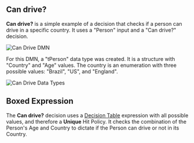 
<Meta title="MDX/Use cases/Can drive?" of={CanDrive} />

## Can drive?

**Can drive?** is a simple example of a decision that checks if a person can drive in a specific country.
It uses a "Person" input and a "Can drive?" decision.

<p>
  <img src={"/can-drive-dmn.png"} alt="Can Drive DMN" title="Can Drive DMN" />
</p>

For this DMN, a "tPerson" data type was created. It is a structure with "Country" and "Age" values. The country is an enumeration
with three possible values: "Brazil", "US", and "England".

<p>
  <img src={"/can-drive-data-types.png"} alt="Can Drive Data Types" title="Can Drive Data Types" />
</p>

## Boxed Expression

The **Can drive?** decision uses a [Decision Table](/docs/boxed-expressions-decision-table--overview)
expression with all possible values, and therefore a **Unique**
Hit Policy. It checks the combination of the Person's Age and Country to dictate if the Person can drive or
not in its Country.

<Story of={CanDrive.Expression} />
